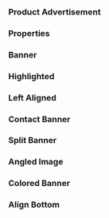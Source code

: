 
<Meta of={CtaStories} />

### Product Advertisement

<Canvas className="sbdocs-nopadding" of={CtaStories.ProductAdvertisement} />

### Properties

<ArgTypes />

### Banner

<Canvas className="sbdocs-nopadding" of={CtaStories.Banner} />

### Highlighted

<Canvas className="sbdocs-nopadding" of={CtaStories.Highlighted} />

### Left Aligned

<Canvas className="sbdocs-nopadding" of={CtaStories.LeftAligned} />

### Contact Banner

<Canvas className="sbdocs-nopadding" of={CtaStories.ContactBanner} />

### Split Banner

<Canvas className="sbdocs-nopadding" of={CtaStories.SplitBanner} />

### Angled Image

<Canvas className="sbdocs-nopadding" of={CtaStories.AngledImage} />

### Colored Banner

<Canvas className="sbdocs-nopadding" of={CtaStories.ColoredBanner} />

### Align Bottom

<Canvas className="sbdocs-nopadding" of={CtaStories.AlignBottom} />
